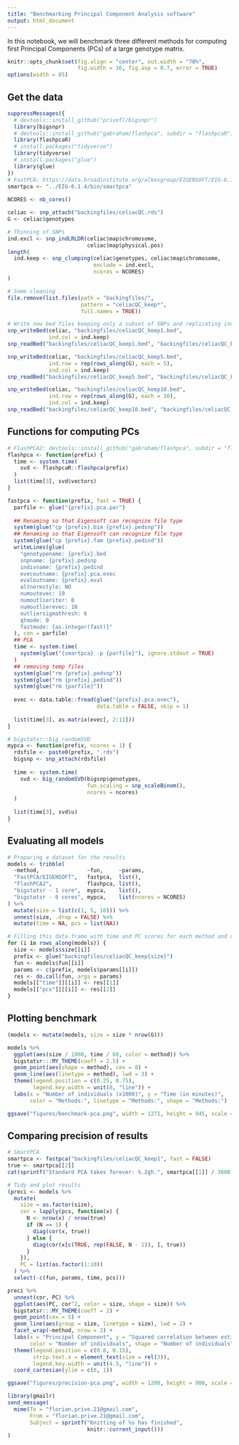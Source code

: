 ```yaml
---
title: "Benchmarking Principal Component Analysis software"
output: html_document
---
```


In this notebook, we will benchmark three different methods for computing first Principal Components (PCs) of a large genotype matrix.

```r
knitr::opts_chunk$set(fig.align = "center", out.width = "70%", 
                      fig.width = 16, fig.asp = 0.7, error = TRUE)
options(width = 85)
```

## Get the data

```r
suppressMessages({
  # devtools::install_github("privefl/bigsnpr")
  library(bigsnpr)   
  # devtools::install_github("gabraham/flashpca", subdir = "flashpcaR")
  library(flashpcaR)
  # install.packages("tidyverse")
  library(tidyverse)
  # install.packages("glue")
  library(glue)   
})
# FastPCA: https://data.broadinstitute.org/alkesgroup/EIGENSOFT/EIG-6.1.4.tar.gz
smartpca <- "../EIG-6.1.4/bin/smartpca"
   
NCORES <- nb_cores()

celiac <- snp_attach("backingfiles/celiacQC.rds")
G <- celiac$genotypes

# Thinning of SNPs
ind.excl <- snp_indLRLDR(celiac$map$chromosome,
                         celiac$map$physical.pos)
length(
  ind.keep <- snp_clumping(celiac$genotypes, celiac$map$chromosome,
                           exclude = ind.excl, 
                           ncores = NCORES)
)
```

```r
# Some cleaning
file.remove(list.files(path = "backingfiles/", 
                       pattern = "celiacQC_keep*", 
                       full.names = TRUE))
```

```r
# Write new bed files keeping only a subset of SNPs and replicating individuals
snp_writeBed(celiac, "backingfiles/celiacQC_keep1.bed",
             ind.col = ind.keep)
snp_readBed("backingfiles/celiacQC_keep1.bed", "backingfiles/celiacQC_keep1")

snp_writeBed(celiac, "backingfiles/celiacQC_keep5.bed",
             ind.row = rep(rows_along(G), each = 5),
             ind.col = ind.keep)
snp_readBed("backingfiles/celiacQC_keep5.bed", "backingfiles/celiacQC_keep5")

snp_writeBed(celiac, "backingfiles/celiacQC_keep10.bed",
             ind.row = rep(rows_along(G), each = 10),
             ind.col = ind.keep)
snp_readBed("backingfiles/celiacQC_keep10.bed", "backingfiles/celiacQC_keep10")
```

## Functions for computing PCs

```r
# FlashPCA2: devtools::install_github("gabraham/flashpca", subdir = "flashpcaR")
flashpca <- function(prefix) {
  time <- system.time(
    svd <- flashpcaR::flashpca(prefix)
  )
  list(time[3], svd$vectors)
}

fastpca <- function(prefix, fast = TRUE) {
  parfile <- glue("{prefix}.pca.par")
  
  ## Renaming so that Eigensoft can recognize file type
  system(glue("cp {prefix}.bim {prefix}.pedsnp"))  
  ## Renaming so that Eigensoft can recognize file type
  system(glue("cp {prefix}.fam {prefix}.pedind"))  
  writeLines(glue(
    "genotypename: {prefix}.bed
    snpname: {prefix}.pedsnp
    indivname: {prefix}.pedind
    evecoutname: {prefix}.pca.evec
    evaloutname: {prefix}.eval
    altnormstyle: NO
    numoutevec: 10
    numoutlieriter: 0
    numoutlierevec: 10
    outliersigmathresh: 6
    qtmode: 0
    fastmode: {as.integer(fast)}"
  ), con = parfile)
  ## PCA
  time <- system.time(
    system(glue("{smartpca} -p {parfile}"), ignore.stdout = TRUE)
  ) 
  ## removing temp files
  system(glue("rm {prefix}.pedsnp")) 
  system(glue("rm {prefix}.pedind"))
  system(glue("rm {parfile}"))
  
  evec <- data.table::fread(glue("{prefix}.pca.evec"), 
                            data.table = FALSE, skip = 1)
  
  list(time[3], as.matrix(evec[, 2:11]))
}

# bigstatsr::big_randomSVD
mypca <- function(prefix, ncores = 1) {
  rdsfile <- paste0(prefix, ".rds")
  bigsnp <- snp_attach(rdsfile)
  
  time <- system.time(
    svd <- big_randomSVD(bigsnp$genotypes, 
                         fun.scaling = snp_scaleBinom(),
                         ncores = ncores)
  )
  
  list(time[3], svd$u)
}
```

## Evaluating all models

```r
# Preparing a dataset for the results
models <- tribble(
  ~method,               ~fun,     ~params,
  "FastPCA/EIGENSOFT",   fastpca,  list(),
  "FlashPCA2",           flashpca, list(),
  "bigstatsr - 1 core",  mypca,    list(),
  "bigstatsr - 6 cores", mypca,    list(ncores = NCORES)
) %>%
  mutate(size = list(c(1, 5, 10))) %>%
  unnest(size, .drop = FALSE) %>%
  mutate(time = NA, pcs = list(NA))

# Filling this data frame with time and PC scores for each method and dataset
for (i in rows_along(models)) { 
  size <- models$size[[i]]
  prefix <- glue("backingfiles/celiacQC_keep{size}")
  fun <- models$fun[[i]]
  params <- c(prefix, models$params[[i]])
  res <- do.call(fun, args = params)
  models[["time"]][[i]] <- res[[1]]
  models[["pcs"]][[i]] <- res[[2]]
}
```

## Plotting benchmark

```r
(models <- mutate(models, size = size * nrow(G)))
```

```r
models %>%
  ggplot(aes(size / 1000, time / 60, color = method)) %>%
  bigstatsr:::MY_THEME(coeff = 2.5) + 
  geom_point(aes(shape = method), cex = 8) +
  geom_line(aes(linetype = method), lwd = 3) + 
  theme(legend.position = c(0.25, 0.75),
        legend.key.width = unit(8, "line")) + 
  labs(x = "Number of individuals (x1000)", y = "Time (in minutes)", 
       color = "Methods:", linetype = "Methods:", shape = "Methods:")

ggsave("figures/benchmark-pca.png", width = 1271, height = 945, scale = 1/75)
```


## Comparing precision of results

```r
# SmartPCA
smartpca <- fastpca("backingfiles/celiacQC_keep1", fast = FALSE)
true <- smartpca[[2]]
cat(sprintf("Standard PCA takes forever: %.2gh.", smartpca[[1]] / 3600))
```

```r
# Tidy and plot results
(preci <- models %>% 
  mutate(
    size = as.factor(size),
    cor = lapply(pcs, function(x) {
      N <- nrow(x) / nrow(true)
      if (N == 1) {
        diag(cor(x, true))
      } else {
        diag(cor(x[c(TRUE, rep(FALSE, N - 1)), ], true))
      }
    }),
    PC = list(as.factor(1:10))
  ) %>%
  select(-c(fun, params, time, pcs)))

preci %>%
  unnest(cor, PC) %>%
  ggplot(aes(PC, cor^2, color = size, shape = size)) %>%
  bigstatsr:::MY_THEME(coeff = 2) +
  geom_point(cex = 5) +
  geom_line(aes(group = size, linetype = size), lwd = 2) +
  facet_wrap(~method, nrow = 2) +
  labs(x = "Principal Component", y = "Squared correlation between estimated and true PCs",
       color = "Number of individuals", shape = "Number of individuals", linetype = "Number of individuals") + 
  theme(legend.position = c(0.8, 0.15),
        strip.text.x = element_text(size = rel(3)),
        legend.key.width = unit(4.5, "line")) + 
  coord_cartesian(ylim = c(0, 1))

ggsave("figures/precision-pca.png", width = 1200, height = 900, scale = 1/75)
```


```r
library(gmailr)
send_message(
  mime(To = "florian.prive.21@gmail.com",
       From = "florian.prive.21@gmail.com",
       Subject = sprintf("Knitting of %s has finished",
                         knitr::current_input()))
)
```
